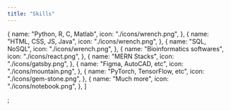 ```yaml
---
title: "Skills"
---
```


  {
    name: "Python, R, C, Matlab",
    icon: "./icons/wrench.png",
  },
  {
    name: "HTML, CSS, JS, Java",
    icon: "./icons/wrench.png",
  },
  {
    name: "SQL, NoSQL",
    icon: "./icons/wrench.png",
  },
  {
    name: "Bioinformatics softwares",
    icon: "./icons/react.png",
  },
  {
    name: "MERN Stacks",
    icon: "./icons/gatsby.png",
  },
  {
    name: "Figma, AutoCAD, etc",
    icon: "./icons/mountain.png",
  },
  {
    name: "PyTorch, TensorFlow, etc",
    icon: "./icons/gem-stone.png",
  },
  {
    name: "Much more",
    icon: "./icons/notebook.png",
  },
]

;
